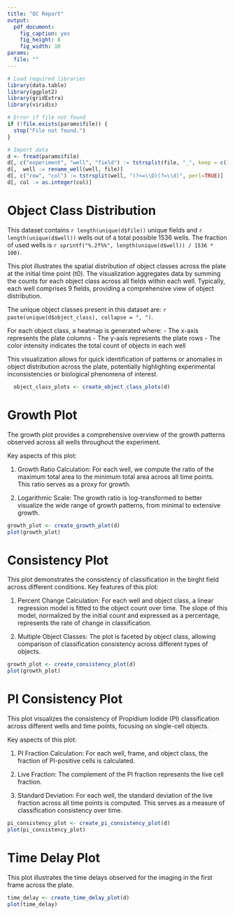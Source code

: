 ```yaml
---
title: "QC Report"
output: 
  pdf_document:
    fig_caption: yes
    fig_height: 8
    fig_width: 10
params:
  file: ""
---
```



```r
# Load required libraries
library(data.table)
library(ggplot2)
library(gridExtra)
library(viridis)

# Error if file not found
if (!file.exists(params$file)) {
  stop("File not found.")
}

# Import data
d <- fread(params$file)
d[, c("experiment", "well", "field") := tstrsplit(file, "_", keep = c(1, 3, 4))]
d[,  well := rename_well(well, file)]
d[, c("row", "col") := tstrsplit(well, "(?<=\\D)(?=\\d)", perl=TRUE)]
d[, col := as.integer(col)]
```
# Object Class Distribution

This dataset contains `r length(unique(d$file))` unique fields and `r length(unique(d$well))` wells out of a total possible 1536 wells. The fraction of used wells is `r sprintf("%.2f%%", length(unique(d$well)) / 1536 * 100)`.

This plot illustrates the spatial distribution of object classes across the plate at the initial time point (t0). The visualization aggregates data by summing the counts for each object class across all fields within each well. Typically, each well comprises 9 fields, providing a comprehensive view of object distribution.

The unique object classes present in this dataset are: `r paste(unique(d$object_class), collapse = ", ")`.

For each object class, a heatmap is generated where:
- The x-axis represents the plate columns
- The y-axis represents the plate rows
- The color intensity indicates the total count of objects in each well

This visualization allows for quick identification of patterns or anomalies in object distribution across the plate, potentially highlighting experimental inconsistencies or biological phenomena of interest.

```r
  object_class_plots <- create_object_class_plots(d)
```

\newpage
# Growth Plot
The growth plot provides a comprehensive overview of the growth patterns observed across all wells throughout the experiment. 

Key aspects of this plot:

1. Growth Ratio Calculation: For each well, we compute the ratio of the maximum total area to the minimum total area across all time points. This ratio serves as a proxy for growth.

2. Logarithmic Scale: The growth ratio is log-transformed to better visualize the wide range of growth patterns, from minimal to extensive growth.

```r
growth_plot <- create_growth_plot(d)
plot(growth_plot)
```

\newpage

# Consistency Plot
This plot demonstrates the consistency of classification in the birght field across different conditions.
Key features of this plot:

1. Percent Change Calculation: For each well and object class, a linear regression model is fitted to the object count over time. The slope of this model, normalized by the initial count and expressed as a percentage, represents the rate of change in classification.

2. Multiple Object Classes: The plot is faceted by object class, allowing comparison of classification consistency across different types of objects.


```r
growth_plot <- create_consistency_plot(d)
plot(growth_plot)
```
\newpage

# PI Consistency Plot
This plot visualizes the consistency of Propidium Iodide (PI) classification across different wells and time points, focusing on single-cell objects.

Key aspects of this plot:

1. PI Fraction Calculation: For each well, frame, and object class, the fraction of PI-positive cells is calculated.

2. Live Fraction: The complement of the PI fraction represents the live cell fraction.

3. Standard Deviation: For each well, the standard deviation of the live fraction across all time points is computed. This serves as a measure of classification consistency over time.

```r
pi_consistency_plot <- create_pi_consistency_plot(d)
plot(pi_consistency_plot)
```
\newpage

# Time Delay Plot
This plot illustrates the time delays observed for the imaging in the first frame across the plate.

```r
time_delay <- create_time_delay_plot(d)
plot(time_delay)
```